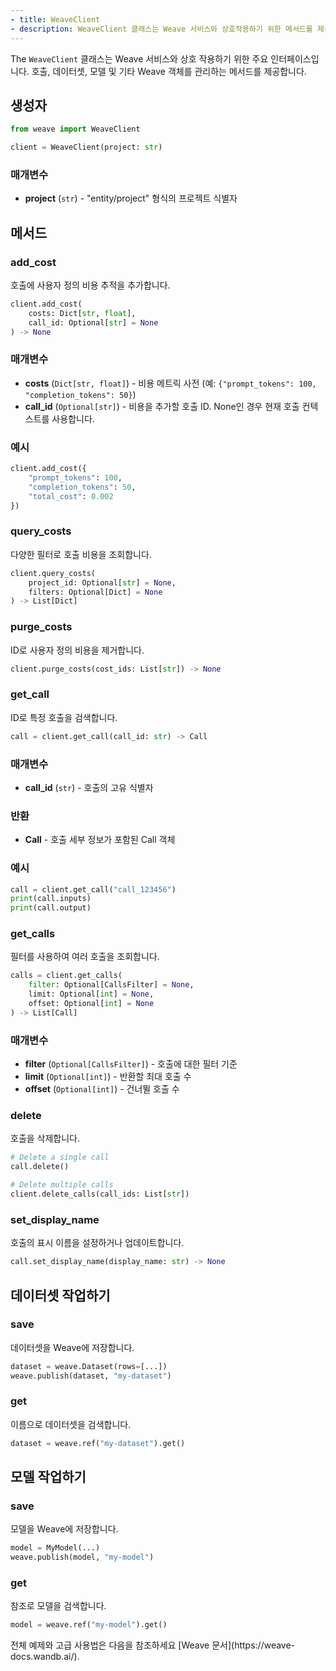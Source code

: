 ```yaml
---
- title: WeaveClient
- description: WeaveClient 클래스는 Weave 서비스와 상호작용하기 위한 메서드를 제공합니다
---
```


The `WeaveClient` 클래스는 Weave 서비스와 상호 작용하기 위한 주요 인터페이스입니다. 호출, 데이터셋, 모델 및 기타 Weave 객체를 관리하는 메서드를 제공합니다.

## 생성자

```python
from weave import WeaveClient

client = WeaveClient(project: str)
```

### 매개변수

* **project** (`str`) - "entity/project" 형식의 프로젝트 식별자

## 메서드

### add\_cost

호출에 사용자 정의 비용 추적을 추가합니다.

```python
client.add_cost(
    costs: Dict[str, float],
    call_id: Optional[str] = None
) -> None
```

### 매개변수

* **costs** (`Dict[str, float]`) - 비용 메트릭 사전 (예: `{"prompt_tokens": 100, "completion_tokens": 50}`)
* **call\_id** (`Optional[str]`) - 비용을 추가할 호출 ID. None인 경우 현재 호출 컨텍스트를 사용합니다.

### 예시

```python
client.add_cost({
    "prompt_tokens": 100,
    "completion_tokens": 50,
    "total_cost": 0.002
})
```

### query\_costs

다양한 필터로 호출 비용을 조회합니다.

```python
client.query_costs(
    project_id: Optional[str] = None,
    filters: Optional[Dict] = None
) -> List[Dict]
```

### purge\_costs

ID로 사용자 정의 비용을 제거합니다.

```python
client.purge_costs(cost_ids: List[str]) -> None
```

### get\_call

ID로 특정 호출을 검색합니다.

```python
call = client.get_call(call_id: str) -> Call
```

### 매개변수

* **call\_id** (`str`) - 호출의 고유 식별자

### 반환

* **Call** - 호출 세부 정보가 포함된 Call 객체

### 예시

```python
call = client.get_call("call_123456")
print(call.inputs)
print(call.output)
```

### get\_calls

필터를 사용하여 여러 호출을 조회합니다.

```python
calls = client.get_calls(
    filter: Optional[CallsFilter] = None,
    limit: Optional[int] = None,
    offset: Optional[int] = None
) -> List[Call]
```

### 매개변수

* **filter** (`Optional[CallsFilter]`) - 호출에 대한 필터 기준
* **limit** (`Optional[int]`) - 반환할 최대 호출 수
* **offset** (`Optional[int]`) - 건너뛸 호출 수

### delete

호출을 삭제합니다.

```python
# Delete a single call
call.delete()

# Delete multiple calls
client.delete_calls(call_ids: List[str])
```

### set\_display\_name

호출의 표시 이름을 설정하거나 업데이트합니다.

```python
call.set_display_name(display_name: str) -> None
```

## 데이터셋 작업하기

### save

데이터셋을 Weave에 저장합니다.

```python
dataset = weave.Dataset(rows=[...])
weave.publish(dataset, "my-dataset")
```

### get

이름으로 데이터셋을 검색합니다.

```python
dataset = weave.ref("my-dataset").get()
```

## 모델 작업하기

### save

모델을 Weave에 저장합니다.

```python
model = MyModel(...)
weave.publish(model, "my-model")
```

### get

참조로 모델을 검색합니다.

```python
model = weave.ref("my-model").get()
```

<Note>
  전체 예제와 고급 사용법은 다음을 참조하세요 [Weave 문서](https://weave-docs.wandb.ai/).
</Note>
